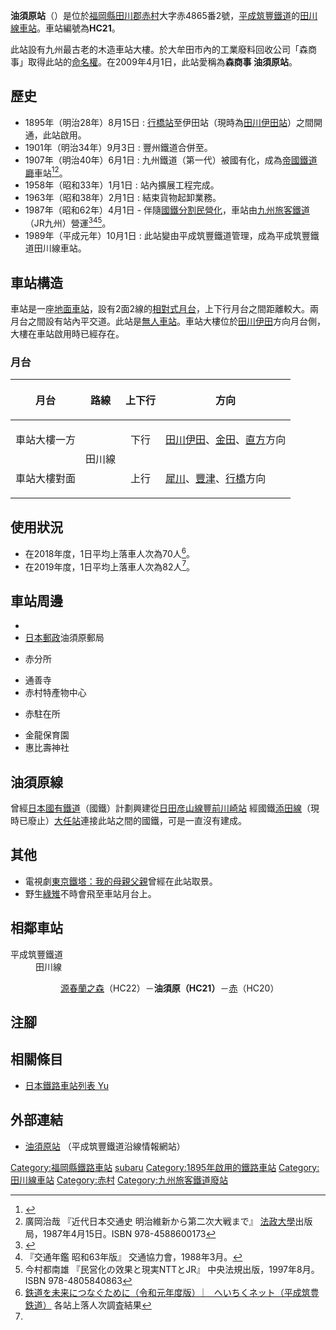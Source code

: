 {{NoteTA
|T=zh-hans:油须原站;zh-hk:油須原站;zh-tw:油須原車站;
|1=zh-hans:油须原站;zh-hk:油須原站;zh-tw:油須原車站;
}}
{{Infobox station
|公司色 = orange
|站名 = 油須原
|圖片 = Heiseichikuho Yusubaru station01.jpg
|圖片說明 = 車站大樓（2012年10月6日）
|日文原名 = 油須原
|平假名 =ゆすばる
|羅馬拼音 = YUSUBARU
|副站名 = 森商事 油須原
|電報略號 = 
|所在地 = {{JPN}}[[福岡縣|福岡縣]][[田川郡|田川郡]][[赤村|赤村]]大字赤4865番2號
|座標 = {{coord|33|36|45.95|N|130|53|3.78|E|type:railwaystation_region:JP-24|display=inline,title}}
|車站構造 = [[地面車站|地面車站]]
|月台配置 = 2面2線
|啟用年月日 = 1895年（明治28年）8月15日
|廢站年月日 = 
|乘客人數 = 
|上下車人次 = 82<ref name=":0">[http://www.heichiku.net/heichiku/link-to-the-future/ 鉄道を未来につなぐために（令和元年度版） ︳ へいちくネット（平成筑豊鉄道）] {{Wayback|url=http://www.heichiku.net/heichiku/link-to-the-future/ |date=20201027184520 }}{{ja icon}} 各站上落人次調査結果</ref>
|統計年度 = 2019
|轉車 =
|全寬備註 = [[無人車站|無人車站]]
|adjacent = {{Adjacent stations|system=平成筑豐鐵道|line=田川線|left=源春蘭之森|right=赤|note-left=HC22<br/>1.1km|note-mid=HC21<br/>距離[[行橋站|行橋]]16.9km|note-right=HC20<br/>1.5km}}
}}
'''油須原站'''（{{jpn|j=油須原駅|hg=ゆすばるえき|rm=Yusubaru eki|f=y}}）是位於[[福岡縣|福岡縣]][[田川郡|田川郡]][[赤村|赤村]]大字赤4865番2號，[[平成筑豐鐵道|平成筑豐鐵道]]的[[田川線|田川線]][[鐵路車站|車站]]。車站編號為'''HC21'''。

此站設有九州最古老的木造車站大樓。於大牟田市內的工業廢料回收公司「森商事」取得此站的[[命名權|命名權]]。在2009年4月1日，此站愛稱為'''森商事 油須原站'''。

== 歷史 ==
* 1895年（明治28年）8月15日 : {{Translink|ja|豊州鉄道|豐州鐵道}}[[行橋站|行橋站]]至伊田站（現時為[[田川伊田站|田川伊田站]]）之間開通，此站啟用。
* 1901年（明治34年）9月3日 : 豐州鐵道合併至{{Translink|ja|九州鉄道|九州鐵道|九州鐵道（第一代）}}。
* 1907年（明治40年）6月1日 : 九州鐵道（第一代）被國有化，成為[[帝國鐵道廳|帝國鐵道廳]]車站<ref>{{Cite book |  editor=九州鉄道百年祭実行委員会・百年史編纂部会 | title=九州の鉄道100年記念誌 鉄輪の轟き | edition=初版 | year=1988 | publisher=九州旅客鉄道 | language=ja |page=65 }}</ref><ref name="japan--trafic-history-meiji-ww2-1987-4-15">廣岡治哉 『近代日本交通史 明治維新から第二次大戦まで』 [[法政大學_(日本)|法政大學]]出版局，1987年4月15日。ISBN 978-4588600173</ref>。
* 1958年（昭和33年）1月1日 : 站內擴展工程完成。
* 1963年（昭和38年）2月1日 : 結束貨物起卸業務。
* 1987年（昭和62年）4月1日 - 伴隨[[國鐵分割民營化|國鐵分割民營化]]，車站由[[九州旅客鐵道|九州旅客鐵道]]（JR九州）營運<ref>{{Cite book |  editor=九州鉄道百年祭実行委員会・百年史編纂部会 | title=九州の鉄道100年記念誌 鉄輪の轟き | edition=初版 | year=1988 | publisher=九州旅客鉄道 | language=ja |page=181 }}</ref><ref name="trafic-yearbook-1988">『交通年鑑 昭和63年版』 交通協力會，1988年3月。</ref><ref name="privatization-ntt-jr-1997-8">今村都南雄 『民営化の效果と現実NTTとJR』 中央法規出版，1997年8月。ISBN 978-4805840863</ref>。
* 1989年（平成元年）10月1日 : 此站變由平成筑豐鐵道管理，成為平成筑豐鐵道田川線車站。

== 車站構造 ==
車站是一座[[地面車站|地面車站]]，設有2面2線的[[相對式月台|相對式月台]]，上下行月台之間距離較大。兩月台之間設有站內平交道。此站是[[無人車站|無人車站]]。車站大樓位於[[田川伊田站|田川伊田]]方向月台側，大樓在車站啟用時已經存在。

=== 月台 ===
{| rules="rows" class="wikitable"
!月台!!路線!!上下行!!方向
|-
!車站大樓一方
|rowspan="2"|{{Color|#00BFFF|■}}田川線
| style="text-align:center" | 下行
|[[田川伊田站|田川伊田]]、[[金田站|金田]]、[[直方站|直方]]方向
|-
!車站大樓對面
| style="text-align:center" | 上行
|[[犀川站|犀川]]、[[豐津站_(福岡縣)|豐津]]、[[行橋站|行橋]]方向
|}

== 使用狀況 ==
*在2018年度，1日平均上落車人次為70人<ref name=":0">[http://www.heichiku.net/heichiku/link-to-the-future/ 鉄道を未来につなぐために（令和元年度版） ︳ へいちくネット（平成筑豊鉄道）]{{ja icon}} 各站上落人次調査結果</ref>。
*在2019年度，1日平均上落車人次為82人<ref name=":0" />。

== 車站周邊 ==
* {{Translink|ja|福岡県道34号行橋添田線|福岡縣道34號行橋添田線}}
* [[日本郵政|日本郵政]]油須原郵局
* {{Translink|ja|田川農業協同組合}}赤分所
* 通善寺
* 赤村特產物中心
* {{Translink|ja|田川警察署|田川警署}}赤駐在所
* 金龍保育園
* 惠比壽神社

== 油須原線 ==
曾經[[日本國有鐵道|日本國有鐵道]]（國鐵）計劃興建從[[日田彦山線|日田彦山線]][[豐前川崎站|豐前川崎站]]<!---嚴格上是國鐵[[漆生線|漆生線]]{{Translink|ja|漆生駅|漆生站}}--->經國鐵[[添田線|添田線]]（現時已廢止）[[大任站|大任站]]連接此站之間的國鐵{{Translink|ja|油須原線}}，可是一直沒有建成。

== 其他 ==
*電視劇[[東京鐵塔：我的母親父親#電視劇|東京鐵塔：我的母親父親]]曾經在此站取景。
*野生[[綠雉|綠雉]]不時會飛至車站月台上。

== 相鄰車站 ==
; 平成筑豐鐵道
: 田川線
::[[源春蘭之森站|源春蘭之森]]（HC22）－'''油須原（HC21）'''－[[赤站|赤]]（HC20）
== 注腳 ==
{{Reflist}}
== 相關條目 ==
* [[日本鐵路車站列表_Yu|日本鐵路車站列表 Yu]]
== 外部連結 ==
* [http://www.heichiku.net/railway/stations/%E6%B2%B9%E9%A0%88%E5%8E%9F%E9%A7%85/ 油須原站] {{Wayback|url=http://www.heichiku.net/railway/stations/%E6%B2%B9%E9%A0%88%E5%8E%9F%E9%A7%85/ |date=20210123200022 }}{{ja icon}}（平成筑豐鐵道沿線情報網站）
{{田川線}}
{{DEFAULTSORT:Yusubaru}}
[[Category:福岡縣鐵路車站|Category:福岡縣鐵路車站]]
[[Category:日本鐵路車站_Yu|subaru]]
[[Category:1895年啟用的鐵路車站|Category:1895年啟用的鐵路車站]]
[[Category:田川線車站|Category:田川線車站]]
[[Category:赤村|Category:赤村]]
[[Category:九州旅客鐵道廢站|Category:九州旅客鐵道廢站]]